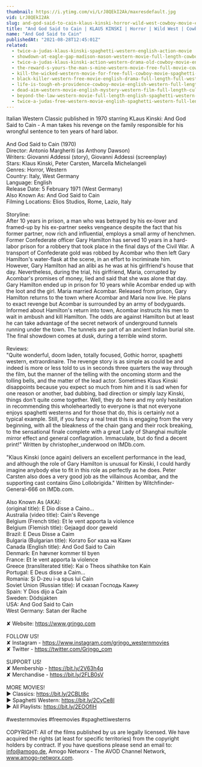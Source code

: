 ```yaml
---
thumbnail: https://i.ytimg.com/vi/LrJ8QEkI2Ak/maxresdefault.jpg
vid: LrJ8QEkI2Ak
slug: and-god-said-to-cain-klaus-kinski-horror-wild-west-cowboy-movie-english
title: "And God Said to Cain | KLAUS KINSKI | Horror | Wild West | Cowboy Movie | English"
name: "And God Said to Cain"
publishedAt: "2021-08-28T12:45:01Z"
related:
  - twice-a-judas-klaus-kinski-spaghetti-western-english-action-movie
  - showdown-at-eagle-gap-madison-mason-western-movie-full-length-cowboys
  - twice-a-judas-klaus-kinski-action-western-drama-old-cowboy-movie-english
  - the-reward-s-yours-the-man-s-mine-western-movie-free-full-movie-cowboy-feature-film
  - kill-the-wicked-western-movie-for-free-full-cowboy-movie-spaghetti-western-english
  - black-killer-western-free-movie-english-drama-full-length-full-western-film
  - life-is-tough-eh-providence-cowboy-movie-english-western-full-length
  - dead-aim-western-movie-english-mystery-western-film-full-length-cult-movie-thriller
  - beyond-the-law-western-movie-full-length-english-spaghetti-western-full-free-youtube-movies
  - twice-a-judas-free-western-movie-english-spaghetti-western-full-length
---
```


Italian Western Classic published in 1970 starring KLaus Kinski: And God Said to Cain - A man takes his revenge on the family responsible for his wrongful sentence to ten years of hard labor.<br />
<br />
And God Said to Cain (1970)<br />
Director: Antonio Margheriti (as Anthony Dawson)<br />
Writers: Giovanni Addessi (story), Giovanni Addessi (screenplay)<br />
Stars: Klaus Kinski, Peter Carsten, Marcella Michelangeli<br />
Genres: Horror, Western <br />
Country: Italy, West Germany<br />
Language: English<br />
Release Date: 5 February 1971 (West Germany) <br />
Also Known As: And God Said to Cain <br />
Filming Locations: Elios Studios, Rome, Lazio, Italy <br />
<br />
Storyline:<br />
After 10 years in prison, a man who was betrayed by his ex-lover and framed-up by his ex-partner seeks vengeance despite the fact that his former partner, now rich and influential, employs a small army of henchmen. Former Confederate officer Gary Hamilton has served 10 years in a hard-labor prison for a robbery that took place in the final days of the Civil War. A transport of Confederate gold was robbed by Acombar who then left Gary Hamilton's water-flask at the scene, in an effort to incriminate him. However, Gary Hamilton had an alibi as he was at his girlfriend's house that day. Nevertheless, during the trial, his girlfriend, Maria, corrupted by Acombar's promises of money, lied and said that she was alone that day. Gary Hamilton ended up in prison for 10 years while Acombar ended up with the loot and the girl. Maria married Acombar. Released from prison, Gary Hamilton returns to the town where Acombar and Maria now live. He plans to exact revenge but Acombar is surrounded by an army of bodyguards. Informed about Hamilton's return into town, Acombar instructs his men to wait in ambush and kill Hamilton. The odds are against Hamilton but at least he can take advantage of the secret network of underground tunnels running under the town. The tunnels are part of an ancient Indian burial site. The final showdown comes at dusk, during a terrible wind storm.<br />
<br />
Reviews:<br />
"Quite wonderful, doom laden, totally focused, Gothic horror, spaghetti western, extraordinaire. The revenge story is as simple as could be and indeed is more or less told to us in seconds three quarters the way through the film, but the manner of the telling with the oncoming storm and the tolling bells, and the matter of the lead actor. Sometimes Klaus Kinski disappoints because you expect so much from him and it is sad when for one reason or another, bad dubbing, bad direction or simply lazy Kinski, things don't quite come together. Well, they do here and my only hesitation in recommending this wholeheartedly to everyone is that not everyone enjoys spaghetti westerns and for those that do, this is certainly not a typical example. Still, if you fancy a real treat this is engaging from the very beginning, with all the bleakness of the chain gang and their rock breaking, to the sensational finale complete with a great Lady of Shanghai multiple mirror effect and general conflagration. Immaculate, but do find a decent print!" Written by christopher_underwood on IMDb.com.<br />
<br />
"Klaus Kinski (once again) delivers an excellent performance in the lead, and although the role of Gary Hamilton is unusual for Kinski, I could hardly imagine anybody else to fit in this role as perfectly as he does. Peter Carsten also does a very good job as the villainous Acombar, and the supporting cast contains Gino Lollobrigida." Written by Witchfinder-General-666 on IMDb.com.<br />
<br />
Also Known As (AKA):<br />
(original title): E Dio disse a Caino...<br />
Australia (video title): Cain's Revenge<br />
Belgium (French title): Et le vent apporta la violence<br />
Belgium (Flemish title): Gejaagd door geweld<br />
Brazil: E Deus Disse a Caim<br />
Bulgaria (Bulgarian title): Когато Бог каза на Каин<br />
Canada (English title): And God Said to Cain<br />
Denmark: En hævner kommer til byen<br />
France: Et le vent apporta la violence<br />
Greece (transliterated title): Kai o Theos sihathike ton Kain<br />
Portugal: E Deus disse a Caim...<br />
Romania: Şi D-zeu i-a spus lui Cain<br />
Soviet Union (Russian title): И сказал Господь Каину<br />
Spain: Y Dios dijo a Caín<br />
Sweden: Dödsjakten<br />
USA: And God Said to Cain<br />
West Germany: Satan der Rache<br />
<br />
✘ Website: https://www.grjngo.com<br />
<br />
FOLLOW US!<br />
✘ Instagram - https://www.instagram.com/grjngo_westernmovies<br />
✘ Twitter - https://twitter.com/Grjngo_com<br />
<br />
SUPPORT US!<br />
✘ Membership - https://bit.ly/2V63h4q<br />
✘ Merchandise - https://bit.ly/2FLB0sV<br />
<br />
MORE MOVIES! <br />
► Classics: https://bit.ly/2CBLt8c <br />
► Spaghetti Western: https://bit.ly/2CyCe8I <br />
► All Playlists: https://bit.ly/2EOOfIH <br />
<br />
#westernmovies #freemovies #spaghettiwesterns<br />
<br />
COPYRIGHT: All of the films published by us are legally licensed. We have acquired the rights (at least for specific territories) from the copyright holders by contract. If you have questions please send an email to: info@amogo.de, Amogo Networx - The AVOD Channel Network, www.amogo-networx.com.